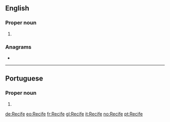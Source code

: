 {{also|recife}}
==English==

===Proper noun===
{{en-proper noun}}

# {{place:Brazil/state capital|en|state=Pernambuco}}

===Anagrams===
* {{l|en|fierce}}

----

==Portuguese==

===Proper noun===
{{pt-proper noun}}

# {{place:Brazil/state capital|pt|state=Pernambuco}}

[[de:Recife]]
[[eo:Recife]]
[[fr:Recife]]
[[gl:Recife]]
[[it:Recife]]
[[no:Recife]]
[[pt:Recife]]